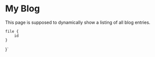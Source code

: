 
# My Blog

This page is supposed to dynamically show a listing of all blog entries.

    file {
        id
    }
}`

